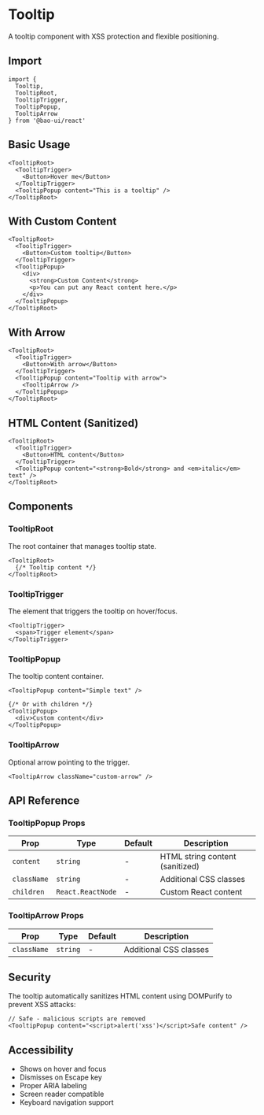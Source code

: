# Tooltip

A tooltip component with XSS protection and flexible positioning.

## Import

```tsx
import { 
  Tooltip,
  TooltipRoot,
  TooltipTrigger,
  TooltipPopup,
  TooltipArrow 
} from '@bao-ui/react'
```

## Basic Usage

```tsx
<TooltipRoot>
  <TooltipTrigger>
    <Button>Hover me</Button>
  </TooltipTrigger>
  <TooltipPopup content="This is a tooltip" />
</TooltipRoot>
```

## With Custom Content

```tsx
<TooltipRoot>
  <TooltipTrigger>
    <Button>Custom tooltip</Button>
  </TooltipTrigger>
  <TooltipPopup>
    <div>
      <strong>Custom Content</strong>
      <p>You can put any React content here.</p>
    </div>
  </TooltipPopup>
</TooltipRoot>
```

## With Arrow

```tsx
<TooltipRoot>
  <TooltipTrigger>
    <Button>With arrow</Button>
  </TooltipTrigger>
  <TooltipPopup content="Tooltip with arrow">
    <TooltipArrow />
  </TooltipPopup>
</TooltipRoot>
```

## HTML Content (Sanitized)

```tsx
<TooltipRoot>
  <TooltipTrigger>
    <Button>HTML content</Button>
  </TooltipTrigger>
  <TooltipPopup content="<strong>Bold</strong> and <em>italic</em> text" />
</TooltipRoot>
```

## Components

### TooltipRoot
The root container that manages tooltip state.

```tsx
<TooltipRoot>
  {/* Tooltip content */}
</TooltipRoot>
```

### TooltipTrigger
The element that triggers the tooltip on hover/focus.

```tsx
<TooltipTrigger>
  <span>Trigger element</span>
</TooltipTrigger>
```

### TooltipPopup
The tooltip content container.

```tsx
<TooltipPopup content="Simple text" />

{/* Or with children */}
<TooltipPopup>
  <div>Custom content</div>
</TooltipPopup>
```

### TooltipArrow
Optional arrow pointing to the trigger.

```tsx
<TooltipArrow className="custom-arrow" />
```

## API Reference

### TooltipPopup Props

| Prop | Type | Default | Description |
| --- | --- | --- | --- |
| `content` | `string` | - | HTML string content (sanitized) |
| `className` | `string` | - | Additional CSS classes |
| `children` | `React.ReactNode` | - | Custom React content |

### TooltipArrow Props

| Prop | Type | Default | Description |
| --- | --- | --- | --- |
| `className` | `string` | - | Additional CSS classes |

## Security

The tooltip automatically sanitizes HTML content using DOMPurify to prevent XSS attacks:

```tsx
// Safe - malicious scripts are removed
<TooltipPopup content="<script>alert('xss')</script>Safe content" />
```

## Accessibility

- Shows on hover and focus
- Dismisses on Escape key
- Proper ARIA labeling
- Screen reader compatible
- Keyboard navigation support